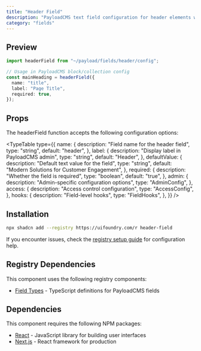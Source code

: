 ```yaml
---
title: "Header Field"
description: "PayloadCMS text field configuration for header elements with sensible defaults"
category: "fields"
---
```


## Preview

```typescript
import headerField from "~/payload/fields/header/config";

// Usage in PayloadCMS block/collection config
const mainHeading = headerField({
  name: "title",
  label: "Page Title",
  required: true,
});
```

## Props

The headerField function accepts the following configuration options:

<TypeTable
  type={{
    name: {
      description: "Field name for the header field",
      type: "string",
      default: "header",
    },
    label: {
      description: "Display label in PayloadCMS admin",
      type: "string",
      default: "Header",
    },
    defaultValue: {
      description: "Default text value for the field",
      type: "string",
      default: "Modern Solutions for Customer Engagement",
    },
    required: {
      description: "Whether the field is required",
      type: "boolean",
      default: "true",
    },
    admin: {
      description: "Admin-specific configuration options",
      type: "AdminConfig",
    },
    access: {
      description: "Access control configuration",
      type: "AccessConfig",
    },
    hooks: {
      description: "Field-level hooks",
      type: "FieldHooks",
    },
  }}
/>

## Installation

```bash
npx shadcn add --registry https://uifoundry.com/r header-field
```

If you encounter issues, check the [registry setup guide](/docs/guides/registry-setup) for configuration help.

## Registry Dependencies

This component uses the following registry components:

- [Field Types](/docs/lib/field-types) - TypeScript definitions for PayloadCMS fields

## Dependencies

This component requires the following NPM packages:

- [React](https://github.com/facebook/react) - JavaScript library for building user interfaces
- [Next.js](https://github.com/vercel/next.js) - React framework for production
